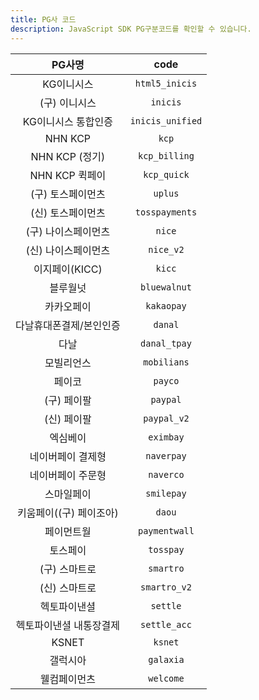 ```yaml
---
title: PG사 코드
description: JavaScript SDK PG구분코드를 확인할 수 있습니다.
---
```


|         PG사명        |      code      |
|:---------------------:|:--------------:|
|       KG이니시스      | `html5_inicis` |
|     (구) 이니시스     |    `inicis`    |
|  KG이니시스 통합인증  |`inicis_unified`|
|        NHN KCP        |      `kcp`     |
|     NHN KCP (정기)    |  `kcp_billing` |
|     NHN KCP 퀵페이    |   `kcp_quick`  |
|   (구) 토스페이먼츠   |     `uplus`    |
|   (신) 토스페이먼츠   | `tosspayments` |
|  (구) 나이스페이먼츠  |     `nice`     |
|  (신) 나이스페이먼츠  |    `nice_v2`   |
|     이지페이(KICC)    |     `kicc`     |
|        블루월넛       |  `bluewalnut`  |
|       카카오페이      |   `kakaopay`   |
|다날휴대폰결제/본인인증|     `danal`    |
|          다날         |  `danal_tpay`  |
|       모빌리언스      |   `mobilians`  |
|         페이코        |     `payco`    |
|      (구) 페이팔      |    `paypal`    |
|      (신) 페이팔      |   `paypal_v2`  |
|        엑심베이       |    `eximbay`   |
|   네이버페이 결제형   |   `naverpay`   |
|   네이버페이 주문형   |    `naverco`   |
|       스마일페이      |   `smilepay`   |
|키움페이((구) 페이조아)|     `daou`     |
|       페이먼트월      |  `paymentwall` |
|        토스페이       |    `tosspay`   |
|     (구) 스마트로     |    `smartro`   |
|     (신) 스마트로     |  `smartro_v2`  |
|      헥토파이낸셜     |    `settle`    |
|헥토파이낸셜 내통장결제|  `settle_acc`  |
|         KSNET         |     `ksnet`    |
|        갤럭시아       |    `galaxia`   |
|      웰컴페이먼츠     |    `welcome`   |
